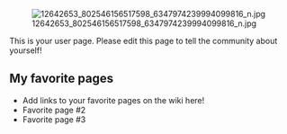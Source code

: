 [[File:12642653 802546156517598 6347974239994099816 n.jpg|left]]

This is your user page. Please edit this page to tell the community about yourself!

==My favorite pages==

* Add links to your favorite pages on the wiki here!
* Favorite page #2
* Favorite page #3